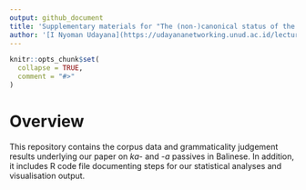 ```yaml
---
output: github_document
title: 'Supplementary materials for "The (non-)canonical status of the *ka*- passive in Balinese"'
author: '[I Nyoman Udayana](https://udayananetworking.unud.ac.id/lecturer/1781-i-nyoman-udayana), [Gede Primahadi Wijaya Rajeg](https://udayananetworking.unud.ac.id/lecturer/880-gede-primahadi-wijaya-rajeg) <a itemprop="sameAs" content="https://orcid.org/0000-0002-2047-8621" href="https://orcid.org/0000-0002-2047-8621" target="orcid.widget" rel="noopener noreferrer" style="vertical-align:top;"><img src="https://orcid.org/sites/default/files/images/orcid_16x16.png" style="width:1em;margin-right:.5em;" alt="ORCID iD icon"></a> & [Ida Ayu Made Puspani](https://udayananetworking.unud.ac.id/professor/1840-ida-ayu-made-puspani)'
---
```


<!-- README.md is generated from README.Rmd. Please edit that file -->

```r
knitr::opts_chunk$set(
  collapse = TRUE,
  comment = "#>"
)
```

# Overview

<!-- badges: start -->
<!-- badges: end -->

This repository contains the corpus data and grammaticality judgement results underlying our paper on *ka*- and -*a* passives in Balinese. In addition, it includes R code file documenting steps for our statistical analyses and visualisation output.


